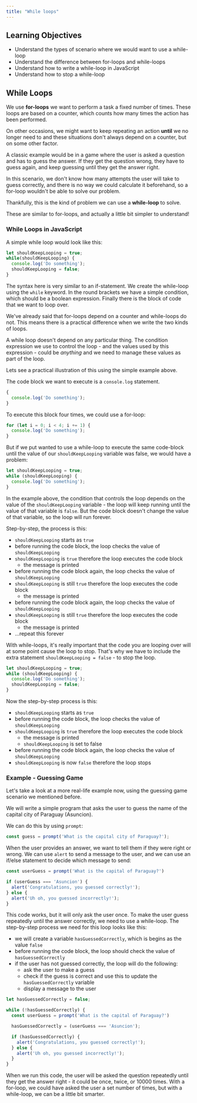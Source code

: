 ```yaml
---
title: "While loops"
---
```


## Learning Objectives

- Understand the types of scenario where we would want to use a while-loop
- Understand the difference between for-loops and while-loops
- Understand how to write a while-loop in JavaScript
- Understand how to stop a while-loop

## While Loops

We use **for-loops** we want to perform a task a fixed number of times. These loops are based on a counter, which counts how many times the action has been performed.

On other occasions, we might want to keep repeating an action **until** we no longer need to and these situations don't always depend on a counter, but on some other factor.

A classic example would be in a game where the user is asked a question and has to guess the answer. If they get the question wrong, they have to guess again, and keep guessing until they get the answer right.

In this scenario, we don't know how many attempts the user will take to guess correctly, and there is no way we could calculate it beforehand, so a for-loop wouldn't be able to solve our problem.

Thankfully, this is the kind of problem we can use a **while-loop** to solve.

These are similar to for-loops, and actually a little bit simpler to understand!

### While Loops in JavaScript

A simple while loop would look like this:

```js
let shouldKeepLooping = true;
while(shouldKeepLooping) {
  console.log('Do something');
  shouldKeepLooping = false;
}
```

The syntax here is very similar to an if-statement. We create the while-loop using the `while` keyword. In the round brackets we have a simple condition, which should be a boolean expression. Finally there is the block of code that we want to loop over.

We've already said that for-loops depend on a counter and while-loops do not. This means there is a practical difference when we write the two kinds of loops.

A while loop doesn't depend on any particular thing. The condition expression we use to control the loop - and the values used by this expression - could be *anything* and we need to manage these values as part of the loop.

Lets see a practical illustration of this using the simple example above.

The code block we want to execute is a `console.log` statement.

```js
{
  console.log('Do something');
}
```

To execute this block four times, we could use a for-loop:

```js
for (let i = 0; i < 4; i += 1) {
  console.log('Do something');
}
```

But if we put wanted to use a while-loop to execute the same code-block until the value of our `shouldKeepLooping` variable was false, we would have a problem:

```js
let shouldKeepLooping = true;
while (shouldKeepLooping) {
  console.log('Do something');
}
```

In the example above, the condition that controls the loop depends on the value of the `shouldKeepLooping` variable - the loop will keep running until the value of that variable is `false`. But the code block doesn't change the value of that variable, so the loop will run forever.


Step-by-step, the process is this:

- `shouldKeepLooping` starts as `true`
- before running the code block, the loop checks the value of `shouldKeepLooping`
- `shouldKeepLooping` is `true` therefore the loop executes the code block
  - the message is printed
- before running the code block again, the loop checks the value of `shouldKeepLooping`
- `shouldKeepLooping` is still `true` therefore the loop executes the code block
  - the message is printed
- before running the code block again, the loop checks the value of `shouldKeepLooping`
- `shouldKeepLooping` is still `true` therefore the loop executes the code block
  - the message is printed
- ...repeat this forever

With while-loops, it's really important that the code you are looping over will at some point cause the loop to stop. That's why we have to include the extra statement `shouldKeepLooping = false` - to stop the loop.

```js
let shouldKeepLooping = true;
while (shouldKeepLooping) {
  console.log('Do something');
  shouldKeepLooping = false;
}
```

Now the step-by-step process is this:

- `shouldKeepLooping` starts as `true`
- before running the code block, the loop checks the value of `shouldKeepLooping`
- `shouldKeepLooping` is `true` therefore the loop executes the code block
  - the message is printed
  - `shouldKeepLooping` is set to false
- before running the code block again, the loop checks the value of `shouldKeepLooping`
- `shouldKeepLooping` is now `false` therefore the loop stops

### Example - Guessing Game

Let's take a look at a more real-life example now, using the guessing game scenario we mentioned before.

We will write a simple program that asks the user to guess the name of the capital city of Paraguay (Asuncion).

We can do this by using `prompt`:

```js
const guess = prompt('What is the capital city of Paraguay?');
```

When the user provides an answer, we want to tell them if they were right or wrong. We can use `alert` to send a message to the user, and we can use an if/else statement to decide which message to send:

```js
const userGuess = prompt('What is the capital of Paraguay?')

if (userGuess === 'Asuncion') {
  alert('Congratulations, you guessed correctly!');
} else {
  alert('Uh oh, you guessed incorrectly!');
}
```

This code works, but it will only ask the user once. To make the user guess repeatedly until the answer correctly, we need to use a while-loop. The step-by-step process we need for this loop looks like this:

- we will create a variable `hasGuessedCorrectly`, which is begins as the value `false`
- before running the code block, the loop should check the value of `hasGuessedCorrectly`
- if the user has not guessed correctly, the loop will do the following:
  - ask the user to make a guess
  - check if the guess is correct and use this to update the `hasGuessedCorrectly` variable
  - display a message to the user

```js
let hasGuessedCorrectly = false;

while (!hasGuessedCorrectly) {
  const userGuess = prompt('What is the capital of Paraguay?')

  hasGuessedCorrectly = (userGuess === 'Asuncion');

  if (hasGuessedCorrectly) {
    alert('Congratulations, you guessed correctly!');
  } else {
    alert('Uh oh, you guessed incorrectly!');
  }
}
```

When we run this code, the user will be asked the question repeatedly until they get the answer right - it could be once, twice, or 10000 times. 
With a for-loop, we could have asked the user a set number of times, but with a while-loop, we can be a little bit smarter.